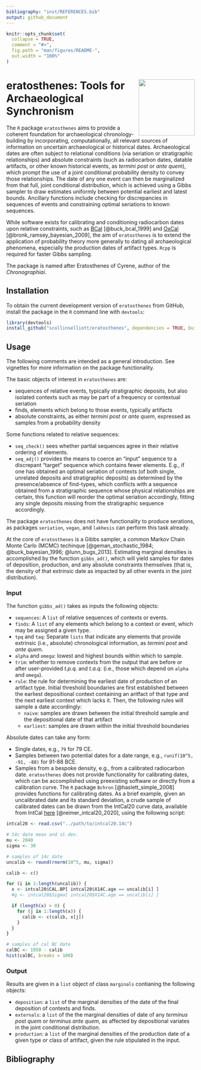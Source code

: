 ```yaml
---
bibliography: "inst/REFERENCES.bib"
output: github_document
---
```


<!-- README.md is generated from README.Rmd. Please edit that file -->

```r
knitr::opts_chunk$set(
  collapse = TRUE,
  comment = "#>",
  fig.path = "man/figures/README-",
  out.width = "100%"
)
```

# <img src="man/figures/logo.png" align="right" width="150px"/> eratosthenes: Tools for Archaeological Synchronism

<!-- badges: start -->
<!-- badges: end -->

The `R` package `eratosthenes` aims to provide a coherent foundation for archaeological chronology-building by incorporating, computationally, all relevant sources of information on uncertain archaeological or historical dates. Archaeological dates are often subject to relational conditions (via seriation or stratigraphic relationships) and absolute constraints (such as radiocarbon dates, datable artifacts, or other known historical events, as _termini post_ or _ante quem_), which prompt the use of a joint conditional probability density to convey those relationships. The date of any one event can then be marginalized from that full, joint conditional distribution, which is achieved using a Gibbs sampler to draw estimates uniformly between potential earliest and latest bounds. Ancillary functions include checking for discrepancies in sequences of events and constraining optimal seriations to known sequences.

While software exists for calibrating and conditioning radiocarbon dates upon relative constraints, such as [BCal](https://bcal.shef.ac.uk/) [@buck_bcal_1999] and [OxCal](https://c14.arch.ox.ac.uk/oxcal.html) [@bronk_ramsey_bayesian_2009], the aim of `eratosthenes` is to extend the application of probability theory more generally to dating all archaeological phenomena, especially the production dates of artifact types. `Rcpp` is required for faster Gibbs sampling.

The package is named after Eratosthenes of Cyrene, author of the _Chronographiai_.

## Installation

To obtain the current development version of `eratosthenes` from GitHub, install the package in the `R` command line with `devtools`:

``` r
library(devtools)
install_github("scollinselliott/eratosthenes", dependencies = TRUE, build_vignettes = TRUE) 
```

## Usage

The following comments  are intended as a general introduction. See vignettes for more information on the package functionality. 

The basic objects of interest in `eratosthenes` are:

* sequences of relative events, typically stratigraphic deposits, but also isolated contexts such as may be part of a frequency or contextual seriation
* finds, elements which belong to those events, typically artifacts
* absolute constraints, as either _termini post_ or _ante quem_, expressed as samples from a probability density

Some functions related to relative sequences:

* `seq_check()` sees whether partial sequences agree in their relative ordering of elements.
* `seq_adj()` provides the means to coerce an "input" sequence to a discrepant "target" sequence which contains fewer elements. E.g., if one has obtained an optimal seriation of contexts (of both single, unrelated deposits and stratigraphic deposits) as determined by the presence/absence of find-types, which conflicts with a sequence obtained from a stratigraphic sequence whose physical relationships are certain, this function will reorder the optimal seriation accordingly, fitting any single deposits missing from the stratigraphic sequence accordingly.

The package `eratosthenes` does not have functionality to produce serations, as packages `seriation`, `vegan`, and `lakhesis` can perform this task already.

At the core of `eratosthenes` is a Gibbs sampler, a common Markov Chain Monte Carlo (MCMC) techinque [@geman_stochastic_1984; @buck_bayesian_1996; @lunn_bugs_2013]. Estimating marginal densities is accomplished by the function `gibbs_ad()`, which will yield samples for dates of deposition, production, and any absolute constraints themselves (that is, the density of that extrinsic date as impacted by all other events in the joint distribution).

### Input

The function `gibbs_ad()` takes as inputs the following objects:

* `sequences`: A `list` of relative sequences of contexts or events.
* `finds`: A `list` of any elements which belong to a context or event, which may be assigned a given type.
* `tpq` and `taq`: Separate `lists` that indicate any elements that provide extrinsic (i.e., absolute) chronological information, as _termini post_ and _ante quem_.
* `alpha` and `omega`: lowest and highest bounds within which to sample.
* `trim`: whether to remove contexts from the output that are before or after user-provided _t.p.q._ and _t.a.q._ (i.e., those which depend on `alpha` and `omega`).
* `rule`: the rule for determining the earliest date of production of an artifact type. Initial threshold boundaries are first established between the earliest depositional context containing an aritfact of that type and the next earliest context which lacks it. Then, the following rules will sample a date accordingly:
  * `naive`: samples are drawn between the initial threshold sample and the depositional date of that artifact
  * `earliest`: samples are drawn within the initial threshold boundaries

Absolute dates can take any form:

* Single dates, e.g., `79` for 79 CE.
* Samples between two potential dates for a date range, e.g., `runif(10^5, -91, -88)` for 91-88 BCE.
* Samples from a bespoke density, e.g., from a calibrated radiocarbon date. `eratosthenes` does not provide functionality for calibrating dates, which can be accomplished using preexisting software or directly from a calibration curve. The `R` package `Bchron` [@haslett_simple_2008] provides functions for calibrating dates. As a brief example, given an uncalibrated date and its standard deviation, a crude sample of calibrated dates can be drawn from the IntCal20 curve data, available from IntCal [here](https://www.intcal.org/curves/intcal20.14c) [@reimer_intcal20_2020], using the following script:

``` r
intcal20 <- read.csv("../path/to/intcal20.14c")

# 14c date mean and st.dev.
mu <- 2040  
sigma <- 30

# samples of 14c date
uncalib <- round(rnorm(10^5, mu, sigma))

calib <- c()

for (i in 1:length(uncalib)) {
  x <- intcal20$CAL.BP[ intcal20$X14C.age == uncalib[i] ] 
  #g <- intcal20$Sigma[ intcal20$X14C.age == uncalib[i] ]

  if (length(x) > 0) {
    for (j in 1:length(x)) {
      calib <- c(calib, x[j])  
    }
  }
}

# samples of cal BC date
calBC <- 1950 - calib
hist(calBC, breaks = 100)
```

### Output

Results are given in a `list` object of class `marginals` contianing the following objects:

* `deposition`: a `list` of the marginal densities of the date of the final deposition of contexts and finds.
* `externals`: a `list` of the the marginal densities of date of any _terminus post quem_ or _terminus ante quem_, as affected by depositional variates in the joint conditional distribution.
* `production`: a `list` of the marginal densities of the production date of a given type or class of artifact, given the rule stipulated in the input.

## Bibliography

